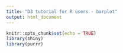 ```yaml
---
title: "D3 tutorial for R users - barplot"
output: html_document
---
```


```r
knitr::opts_chunk$set(echo = TRUE)
library(shiny)
library(purrr)
```

<script src="www/d3.min.js" />

```js
const initSvg = (id) => {
  const my_svg = d3
    .select(id)
    .append("svg")
    .attr("width", 500)
    .attr("height", 300);
  return my_svg;
}
const addDummyRect = (svg, scaleX = (x) => x) => {
  svg.selectAll(".my-bar-class")
    .data(dummy_data)
    .join("rect")
      .attr("x", 0)
      .attr("height", 300 / 3 * 0.8)
      .attr("y", (_, i) => 300 / 3 * i)
      .attr("width", (row) => scaleX(row.value));
}
```

In this tutorial I will prove that making a chart with D3.js is super easy. This tutorial is addressed to R users, so I will use R to demistify D3 by showing how we can achieve similar result using R.

# We need some svg.

First, we must create an `svg` element with some width and height.

We can achive it just with HTML:

```HTML
<div id="plot-parent">
  <svg width="500" height="300"></svg>
</div>
```

With D3.js we would select our plot parent element and append `svg` to it:

```js
const my_svg = d3
  .select("#plot-parent")
  .append("svg")
  .attr("width", 500)
  .attr("height", 300);
```

In Shiny it is just:

```r
div(
  id = "plot-parent",
  tags$svg(width = 500, height = 300)
)
```

Now we need to add some margin, scales, axes... Ok let's just put some bars to not get bored to much!

We will use following dummy data:

```r
dummy_data <- data.frame(
  category = c("A", "B", "C"),
  value = c(300, 100, 50)
)
knitr::kable(dummy_data)
```

We can add bars with following code:

```js
svg_my.selectAll(".my-bar-class")
  .data(dummy_data)
  .join("rect")
    .attr("x", 0)
    .attr("height", 300 / 3 * 0.8)
    .attr("y", (_, i) => 300 / 3 * i)
    .attr("width", (row) => row.value);
```

<div id="plot-parent"></div>

```js
let dummy_data = [
  { category: "A", value: 300 },
  { category: "B", value: 100 },
  { category: "C", value: 50 }
];

let my_svg = initSvg("#plot-parent");
addDummyRect(my_svg);
```

*"Ok... we have 3 ugly rectangles and some spaghetti code that is not easy at all."*
Yee, looks a bit strange. But try to think about what are we doing rather then about code syntax. 
I will do the same using R:

```r
tags$svg(
  width = 500, height = 300,
  map(1:nrow(dummy_data), function(i) {
    tags$rect(
      x = 0,
      height = 300 / 3 * 0.8,
      y = 300 / 3 * (i - 1),
      width = dummy_data[i, ]$value
    )
  })
)
```

Ok. Now let's discuss D3.js code:

```js
my_svg.selectAll(".my-bar-class")
```

* since there are no elements with class ".my-bar-class" in our svg, D3 creates placeholders for our data and elements

```js
  .data(dummy_data)
```

* join `dummy_data` to placeholders

```js
  .join("rect")
```

* append 3 `<rect>` elements (1 for each data row)

```js
    .attr("x", 0)
```

* our bars starts on x = 0

```js
    .attr("height", 300 / 3 * 0.8)
```

* height is calculated by dividing plot height by number of bars and multiply by 0.8 to give some padding

```js
    .attr("y", (row, i) => 300 / 3 * i)
```

* in `attr` method we can iterate over data that we joined earlier with `data` method, using function - first argument is row data, second is row number;
  I use *arrow function* for brevity but we can use regular function - `function(row, i) { ... }`

```js
    .attr("width", (row) => row.value);
```

* set `<rect>` width to "value" column

Nice! Now let's try with some bigger values:

```r
dummy_data <- data.frame(
  category = c("A", "B", "C"),
  value = c(3000, 1000, 500)
)
knitr::kable(dummy_data)
```

<div id="plot-parent-bigger"></div>

```js
dummy_data = [
  { category: "A", value: 3000 },
  { category: "B", value: 1000 },
  { category: "C", value: 500 }
];

my_svg = initSvg("#plot-parent-bigger");
addDummyRect(my_svg);
```

Ok. Now we realy need scale. `d3.scaleLinear` takes two arguments - domain and range:

* domain - minimum and maximum value in our data
* range - minimum and maximum value that we want map to (width of our svg in this case)

```js
const svgWidth = 500;
const valueMax = d3.max(dummy_data, (row) => row.value);

const scaleX = d3.scaleLinear(
  [0, valueMax],
  [0, svgWidth]
)
```

*"Ok, but what's that???"*

```js
d3.max(dummy_data, (row) => row.value);
```

*"Why can't you just do something like:"*

```js
d3.max(dummy_data.value);
```

In JS "data.frame" is an array of objects:

```js
[
  { category: "A", value: 3000 },
  { category: "B", value: 1000 },
  { category: "C", value: 500 }
];
```

We can compare it to a list of named lists in R:

```r
list(
  list(category = "A", value = 3000),
  list(category = "B", value = 1000),
  list(category = "C", value = 500)
)
```

So to select some "column" in JS we need to map through array objects:

```js
dummy_data.map((row) => row.value);
```

And `d3.min` function takes accessor function as second parameter.

Back to our scale. `d3.scaleLinear` returns a function that maps our data values (domain) to pixels on svg (range).

Equivalent function in R would look like this:

```r
scale_linear <- function(domain, range) {
  function(x) {
    (x - min(domain)) / (max(domain) - min(domain)) * (max(range) - min(range)) + min(range)
  }
}
```

Now let's try to plot out dataset with bigger values using scale:

```js
  .attr("width", (row) => scaleX(row.value));
```

<div id="plot-parent-bigger-scaled"></div>

```js
let svgWidth = 500;
let valueMax = d3.max(dummy_data, (row) => row.value);

let scaleX = d3.scaleLinear(
  [0, valueMax],
  [0, svgWidth]
)

my_svg = initSvg("#plot-parent-bigger-scaled");
addDummyRect(my_svg, scaleX);
```

We must add axis to actualy see the efect.






<br/>
<br/>
<br/>
<br/>
<br/>
<br/>
<br/>




Probably we will also need some margins for chart axes:

```js
const width = 500;
const height = 300;
const margin = {
  top: 10,
  right: 10,
  bottom: 30,
  left: 50
}
const panelWidth = width - margin.left - margin.right;
const panelHeight = height - margin.top - margin.bottom;

const svg = d3.select("#plot-parent")
  .append("svg")
  .attr("width", 500)
  .attr("height", 300)


```



